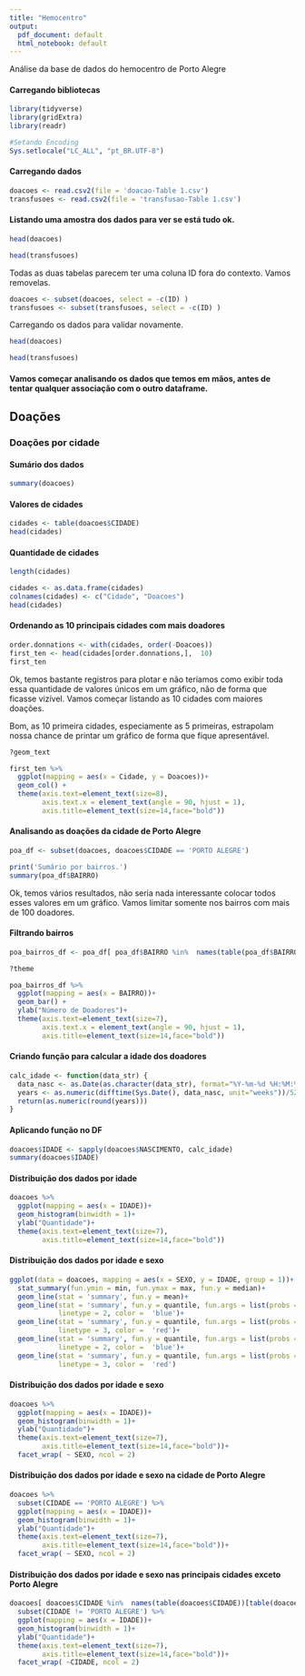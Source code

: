 ```yaml
---
title: "Hemocentro"
output:
  pdf_document: default
  html_notebook: default
---
```


Análise da base de dados do hemocentro de Porto Alegre

#### Carregando bibliotecas
```r
library(tidyverse)
library(gridExtra)
library(readr)

#Setando Encoding
Sys.setlocale("LC_ALL", "pt_BR.UTF-8")
```

#### Carregando dados
```r
doacoes <- read.csv2(file = 'doacao-Table 1.csv')
transfusoes <- read.csv2(file = 'transfusao-Table 1.csv')
```

#### Listando uma amostra dos dados para ver se está tudo ok.
```r
head(doacoes)
```

```r
head(transfusoes)
```

Todas as duas tabelas parecem ter uma coluna ID fora do contexto. Vamos removelas. 
```r
doacoes <- subset(doacoes, select = -c(ID) )
transfusoes <- subset(transfusoes, select = -c(ID) )
```


Carregando os dados para validar novamente.
```r
head(doacoes)
```

```r
head(transfusoes)
```

#### Vamos começar analisando os dados que temos em mãos, antes de tentar qualquer associação com o outro dataframe.

## Doações

### Doações por cidade

#### Sumário dos dados
```r
summary(doacoes)
```

#### Valores de cidades
```r
cidades <- table(doacoes$CIDADE)
head(cidades)
```

#### Quantidade de cidades
```r
length(cidades)
```


```r
cidades <- as.data.frame(cidades)
colnames(cidades) <- c("Cidade", "Doacoes")
head(cidades)
```

#### Ordenando as 10 principais cidades com mais doadores
```r
order.donnations <- with(cidades, order(-Doacoes))
first_ten <- head(cidades[order.donnations,],  10)
first_ten
```

Ok, temos bastante registros para plotar e não teríamos como exibir toda essa quantidade de valores únicos em um gráfico, não de forma que ficasse vizível.
Vamos começar listando as 10 cidades com maiores doações.

Bom, as 10 primeira cidades, especiamente as 5 primeiras, estrapolam nossa chance de printar um gráfico de forma que fique 
apresentável. 
```r
?geom_text

first_ten %>% 
  ggplot(mapping = aes(x = Cidade, y = Doacoes))+
  geom_col() +
  theme(axis.text=element_text(size=8),
        axis.text.x = element_text(angle = 90, hjust = 1),
        axis.title=element_text(size=14,face="bold"))

```


#### Analisando as doações da cidade de Porto Alegre
```r
poa_df <- subset(doacoes, doacoes$CIDADE == 'PORTO ALEGRE')

print('Sumário por bairros.')
summary(poa_df$BAIRRO)
```
Ok, temos vários resultados, não seria nada interessante colocar todos esses valores em um gráfico.
Vamos limitar somente nos bairros com mais de 100 doadores.

#### Filtrando bairros
```r
poa_bairros_df <- poa_df[ poa_df$BAIRRO %in%  names(table(poa_df$BAIRRO))[table(poa_df$BAIRRO) > 100] , ]

?theme

poa_bairros_df %>% 
  ggplot(mapping = aes(x = BAIRRO))+
  geom_bar() +
  ylab("Número de Doadores")+
  theme(axis.text=element_text(size=7),
        axis.text.x = element_text(angle = 90, hjust = 1),
        axis.title=element_text(size=14,face="bold"))
```


#### Criando função para calcular a idade dos doadores
```r
calc_idade <- function(data_str) {
  data_nasc <- as.Date(as.character(data_str), format="%Y-%m-%d %H:%M:%S")
  years <- as.numeric(difftime(Sys.Date(), data_nasc, unit="weeks"))/52.25
  return(as.numeric(round(years)))
}
```

#### Aplicando função no DF
```r
doacoes$IDADE <- sapply(doacoes$NASCIMENTO, calc_idade)
summary(doacoes$IDADE)
```


#### Distribuição dos dados por idade
```r
doacoes %>% 
  ggplot(mapping = aes(x = IDADE))+
  geom_histogram(binwidth = 1)+
  ylab("Quantidade")+
  theme(axis.text=element_text(size=7),
        axis.title=element_text(size=14,face="bold"))
```

#### Distribuição dos dados por idade e sexo
```r
ggplot(data = doacoes, mapping = aes(x = SEXO, y = IDADE, group = 1))+
  stat_summary(fun.ymin = min, fun.ymax = max, fun.y = median)+
  geom_line(stat = 'summary', fun.y = mean)+
  geom_line(stat = 'summary', fun.y = quantile, fun.args = list(probs = .1),
            linetype = 2, color =  'blue')+
  geom_line(stat = 'summary', fun.y = quantile, fun.args = list(probs = .75),
            linetype = 3, color =  'red')+
  geom_line(stat = 'summary', fun.y = quantile, fun.args = list(probs = .9),
            linetype = 2, color =  'blue')+
  geom_line(stat = 'summary', fun.y = quantile, fun.args = list(probs = .25),
            linetype = 3, color =  'red')
```


#### Distribuição dos dados por idade e sexo
```r
doacoes %>% 
  ggplot(mapping = aes(x = IDADE))+
  geom_histogram(binwidth = 1)+
  ylab("Quantidade")+
  theme(axis.text=element_text(size=7),
        axis.title=element_text(size=14,face="bold"))+
  facet_wrap( ~ SEXO, ncol = 2)
```


#### Distribuição dos dados por idade e sexo na cidade de Porto Alegre
```r
doacoes %>% 
  subset(CIDADE == 'PORTO ALEGRE') %>%
  ggplot(mapping = aes(x = IDADE))+
  geom_histogram(binwidth = 1)+
  ylab("Quantidade")+
  theme(axis.text=element_text(size=7),
        axis.title=element_text(size=14,face="bold"))+
  facet_wrap( ~ SEXO, ncol = 2)
```

#### Distribuição dos dados por idade e sexo nas principais cidades exceto Porto Alegre
```r
doacoes[ doacoes$CIDADE %in%  names(table(doacoes$CIDADE))[table(doacoes$CIDADE) > 250] , ] %>% 
  subset(CIDADE != 'PORTO ALEGRE') %>%
  ggplot(mapping = aes(x = IDADE))+
  geom_histogram(binwidth = 1)+
  ylab("Quantidade")+
  theme(axis.text=element_text(size=7),
        axis.title=element_text(size=14,face="bold"))+
  facet_wrap( ~CIDADE, ncol = 2)
```






